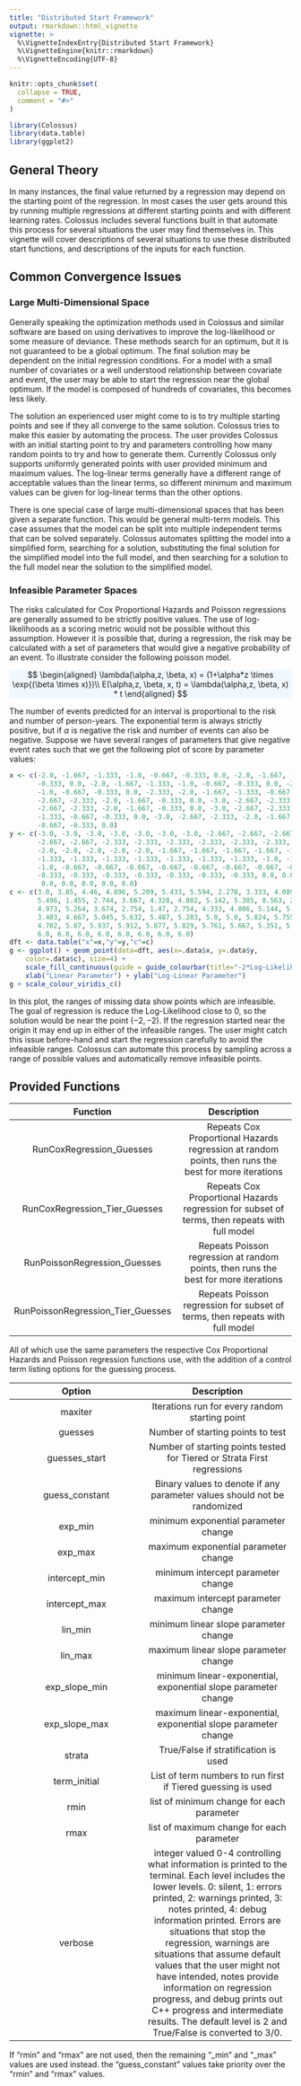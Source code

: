```yaml
---
title: "Distributed Start Framework"
output: rmarkdown::html_vignette
vignette: >
  %\VignetteIndexEntry{Distributed Start Framework}
  %\VignetteEngine{knitr::rmarkdown}
  %\VignetteEncoding{UTF-8}
---
```


```r
knitr::opts_chunk$set(
  collapse = TRUE,
  comment = "#>"
)
```

```r
library(Colossus)
library(data.table)
library(ggplot2)

```
## General Theory

In many instances, the final value returned by a regression may depend on the starting point of the regression. In most cases the user gets around this by running multiple regressions at different starting points and with different learning rates. Colossus includes several functions built in that automate this process for several situations the user may find themselves in. This vignette will cover descriptions of several situations to use these distributed start functions, and descriptions of the inputs for each function.

## Common Convergence Issues
### Large Multi-Dimensional Space

Generally speaking the optimization methods used in Colossus and similar software are based on using derivatives to improve the log-likelihood or some measure of deviance. These methods search for an optimum, but it is not guaranteed to be a global optimum. The final solution may be dependent on the initial regression conditions. For a model with a small number of covariates or a well understood relationship between covariate and event, the user may be able to start the regression near the global optimum. If the model is composed of hundreds of covariates, this becomes less likely.

The solution an experienced user might come to is to try multiple starting points and see if they all converge to the same solution. Colossus tries to make this easier by automating the process. The user provides Colossus with an initial starting point to try and parameters controlling how many random points to try and how to generate them. Currently Colossus only supports uniformly generated points with user provided minimum and maximum values. The log-linear terms generally have a different range of acceptable values than the linear terms, so different minimum and maximum values can be given for log-linear terms than the other options.

There is one special case of large multi-dimensional spaces that has been given a separate function. This would be general multi-term models. This case assumes that the model can be split into multiple independent terms that can be solved separately. Colossus automates splitting the model into a simplified form, searching for a solution, substituting the final solution for the simplified model into the full model, and then searching for a solution to the full model near the solution to the simplified model.

### Infeasible Parameter Spaces

The risks calculated for Cox Proportional Hazards and Poisson regressions are generally assumed to be strictly positive values. The use of log-likelihoods as a scoring metric would not be possible without this assumption. However it is possible that, during a regression, the risk may be calculated with a set of parameters that would give a negative probability of an event. To illustrate consider the following poisson model.

<p class="text-center" style="background-color: aliceblue">
$$
\begin{aligned}
    \lambda(\alpha,z, \beta, x) = (1+\alpha*z \times \exp{(\beta \times x)})\\
    E(\alpha,z, \beta, x, t) =  \lambda(\alpha,z, \beta, x) * t
\end{aligned}
$$
</p>

The number of events predicted for an interval is proportional to the risk and number of person-years. The exponential term is always strictly positive, but if $\alpha$ is negative the risk and number of events can also be negative. Suppose we have several ranges of parameters that give negative event rates such that we get the following plot of score by parameter values:

```r
x <- c(-2.0, -1.667, -1.333, -1.0, -0.667, -0.333, 0.0, -2.0, -1.667, -1.333, -1.0, -0.667,
       -0.333, 0.0, -2.0, -1.667, -1.333, -1.0, -0.667, -0.333, 0.0, -2.0, -1.667, -1.333,
       -1.0, -0.667, -0.333, 0.0, -2.333, -2.0, -1.667, -1.333, -0.667, -0.333, 0.0, -3.0,
       -2.667, -2.333, -2.0, -1.667, -0.333, 0.0, -3.0, -2.667, -2.333, -2.0, 0.0, -3.0,
       -2.667, -2.333, -2.0, -1.667, -0.333, 0.0, -3.0, -2.667, -2.333, -2.0, -1.667, 
       -1.333, -0.667, -0.333, 0.0, -3.0, -2.667, -2.333, -2.0, -1.667, -1.333, -1.0,
       -0.667, -0.333, 0.0)
y <- c(-3.0, -3.0, -3.0, -3.0, -3.0, -3.0, -3.0, -2.667, -2.667, -2.667, -2.667, -2.667,
       -2.667, -2.667, -2.333, -2.333, -2.333, -2.333, -2.333, -2.333, -2.333, -2.0, -2.0,
       -2.0, -2.0, -2.0, -2.0, -2.0, -1.667, -1.667, -1.667, -1.667, -1.667, -1.667, -1.667,
       -1.333, -1.333, -1.333, -1.333, -1.333, -1.333, -1.333, -1.0, -1.0, -1.0, -1.0,
       -1.0, -0.667, -0.667, -0.667, -0.667, -0.667, -0.667, -0.667, -0.333, -0.333,
       -0.333, -0.333, -0.333, -0.333, -0.333, -0.333, -0.333, 0.0, 0.0, 0.0, 0.0, 0.0,
        0.0, 0.0, 0.0, 0.0, 0.0)
c <- c(3.0, 3.85, 4.46, 4.896, 5.209, 5.433, 5.594, 2.278, 3.333, 4.089, 4.631, 5.019, 5.297,
       5.496, 1.455, 2.744, 3.667, 4.328, 4.802, 5.142, 5.385, 0.563, 2.105, 3.209, 4.0, 4.567,
       4.973, 5.264, 3.674, 2.754, 1.47, 2.754, 4.333, 4.806, 5.144, 5.315, 5.045, 4.667, 4.139,
       3.403, 4.667, 5.045, 5.632, 5.487, 5.283, 5.0, 5.0, 5.824, 5.755, 5.658, 5.522, 5.333,
       4.702, 5.07, 5.937, 5.912, 5.877, 5.829, 5.761, 5.667, 5.351, 5.094, 5.351, 6.0, 6.0,
       6.0, 6.0, 6.0, 6.0, 6.0, 6.0, 6.0, 6.0)
dft <- data.table("x"=x,"y"=y,"c"=c)
g <- ggplot() + geom_point(data=dft, aes(x=.data$x, y=.data$y,
    color=.data$c), size=4) + 
    scale_fill_continuous(guide = guide_colourbar(title="-2*Log-Likelihood")) +
    xlab("Linear Parameter") + ylab("Log-Linear Parameter")
g + scale_colour_viridis_c()
```

In this plot, the ranges of missing data show points which are infeasible. The goal of regression is reduce the Log-Likelihood close to 0, so the solution would be near the point $(-2,-2)$. If the regression started near the origin it may end up in either of the infeasible ranges. The user might catch this issue before-hand and start the regression carefully to avoid the infeasible ranges. Colossus can automate this process by sampling across a range of possible values and automatically remove infeasible points.

## Provided Functions

| Function  | Description |
| :---------: | :----------: |
| RunCoxRegression_Guesses  | Repeats Cox Proportional Hazards regression at random points, then runs the best for more iterations |
| RunCoxRegression_Tier_Guesses | Repeats Cox Proportional Hazards regression for subset of terms, then repeats with full model |
| RunPoissonRegression_Guesses | Repeats Poisson regression at random points, then runs the best for more iterations |
| RunPoissonRegression_Tier_Guesses | Repeats Poisson regression for subset of terms, then repeats with full model |

All of which use the same parameters the respective Cox Proportional Hazards and Poisson regression functions use, with the addition of a control term listing options for the guessing process.

| Option | Description |
| :---------: | :----------: |
| maxiter | Iterations run for every random starting point |
| guesses | Number of starting points to test |
| guesses_start | Number of starting points tested for Tiered or Strata First regressions |
| guess_constant | Binary values to denote if any parameter values should not be randomized |
| exp_min | minimum exponential parameter change |
| exp_max | maximum exponential parameter change |
| intercept_min | minimum intercept parameter change |
| intercept_max | maximum intercept parameter change |
| lin_min | minimum linear slope parameter change |
| lin_max | maximum linear slope parameter change |
| exp_slope_min | minimum linear-exponential, exponential slope parameter change |
| exp_slope_max | maximum linear-exponential, exponential slope parameter change |
| strata | True/False if stratification is used |
| term_initial | List of term numbers to run first if Tiered guessing is used |
| rmin | list of minimum change for each parameter |
| rmax | list of maximum change for each parameter |
| verbose | integer valued 0-4 controlling what information is printed to the terminal. Each level includes the lower levels. 0: silent, 1: errors printed, 2: warnings printed, 3: notes printed, 4: debug information printed. Errors are situations that stop the regression, warnings are situations that assume default values that the user might not have intended, notes provide information on regression progress, and debug prints out C++ progress and intermediate results. The default level is 2 and True/False is converted to 3/0.|

If "rmin" and "rmax" are not used, then the remaining "_min" and "_max" values are used instead. the "guess_constant" values take priority over the "rmin" and "rmax" values.



